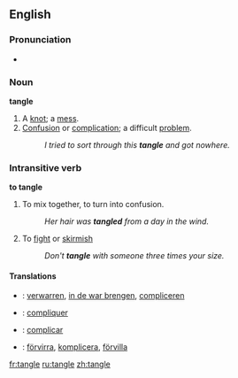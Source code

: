 ==English==

===Pronunciation===
*{{audio|en-us-tangle.ogg|Audio (US)}}

===Noun===
'''tangle'''
# A [[knot]]; a [[mess]].
# [[confusion|Confusion]] or [[complication]]; a difficult [[problem]].
#:''I tried to sort through this '''tangle''' and got nowhere.''

===Intransitive verb===
'''to tangle'''
# To mix together, to turn into confusion.
#:''Her hair was '''tangled''' from a day in the wind.''
# To [[fight]] or [[skirmish]]
#:''Don't '''tangle''' with someone three times your size.''


====Translations====
{{checktrans}}
*{{ttbc|Dutch}}: [[verwarren]], [[in de war brengen]], [[compliceren]]
*{{ttbc|French}}: [[compliquer]]
*{{ttbc|Portuguese}}: [[complicar]]
*{{ttbc|Swedish}}: [[förvirra]], [[komplicera]], [[förvilla]]

[[fr:tangle]]
[[ru:tangle]]
[[zh:tangle]]